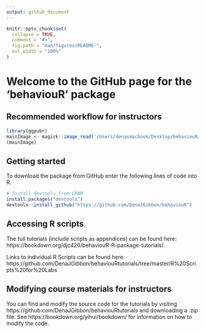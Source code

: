 ```yaml
---
output: github_document
---
```


<!-- README.md is generated from README.Rmd. Please edit that file -->

```r
knitr::opts_chunk$set(
  collapse = TRUE,
  comment = "#>",
  fig.path = "man/figures/README-",
  out.width = "100%"
)
```

# Welcome to the GitHub page for the 'behaviouR' package

## Recommended workflow for instructors
```r
library(ggpubr)
mainImage <- magick::image_read('/Users/denasmacbook/Desktop/behaviouR/Workflow.png')
(mainImage)

```


## Getting started
To download the package from GitHub enter the following lines of code into R.
```r
# Install devtools from CRAN
install.packages("devtools")
devtools::install_github("https://github.com/DenaJGibbon/behaviouR")
```

## Accessing R scripts
The full tutorials (include scripts as appendices) can be found here: https://bookdown.org/djc426/behaviouR-R-package-tutorials/.

Links to individual R Scripts can be found here: https://github.com/DenaJGibbon/behaviouRtutorials/tree/master/R%20Scripts%20for%20Labs

## Modifying course materials for instructors
You can find and modify the source code for the tutorials by visiting https://github.com/DenaJGibbon/behaviouRtutorials and downloading a .zip file. See https://bookdown.org/yihui/bookdown/ for information on how to modify the code.

